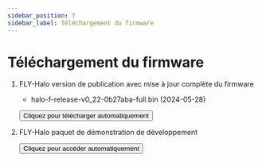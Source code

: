 ```yaml
---
sidebar_position: 7
sidebar_label: Téléchargement du firmware
---
```


# Téléchargement du firmware

1. FLY-Halo version de publication avec mise à jour complète du firmware

    * halo-f-release-v0_22-0b27aba-full.bin (2024-05-28) 

    <Button variant="contained" disableElevation href="https://cdn.mellow.klipper.cn/firmware/halo-f-release-v0_22-0b27aba-full.bin">Cliquez pour télécharger automatiquement</Button>

2. FLY-Halo paquet de démonstration de développement

    <Button variant="contained" disableElevation href="https://github.com/Mellow-3D/FLY-Halo">Cliquez pour accéder automatiquement</Button>